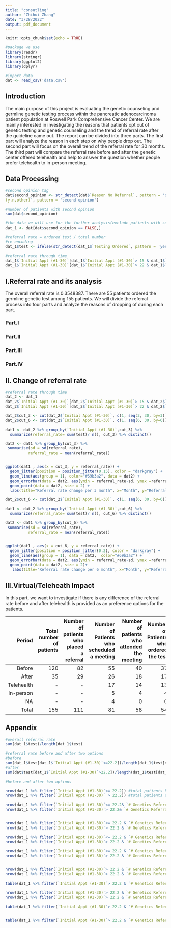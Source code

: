 ```yaml
---
title: "consutling"
author: "Zhihui Zhang"
date: "3/28/2022"
output: pdf_document
---
```


```r
knitr::opts_chunk$set(echo = TRUE)
```


```r
#package we use
library(readr)
library(stringr)
library(ggplot2)
library(dplyr)
```


```r
#import data
dat <- read_csv('data.csv')
```

## Introduction
The main purpose of this project is evaluating the genetic counseling and germline genetic testing process within the pancreatic adenocarcinoma patient population at Roswell Park Comprehensive Cancer Center. We are mainly interested in investigating the reasons that patients opt out of genetic testing and genetic counseling and the trend of referral rate after the guideline came out. The report can be divided into three parts. The first part will analyze the reason in each step on why people drop out. The second part will focus on the overall trend of the referral rate for 30 months. The third part will compare the referral rate before and after the genetic center offered telehealth and help to answer the question whether people prefer telehealth to in-person meeting. 


## Data Processing 

```r
#second opinion tag 
dat$second_opinion <- str_detect(dat$`Reason No Referral`, pattern = 'second opinion') | str_detect(dat$`Somatic Testing
(y,n,other)`, pattern = 'second opinion')

#number of patients with second opinion
sum(dat$second_opinion)

#the data we will use for the further analysis(exclude patients with second opinion)
dat_1 <- dat[dat$second_opinion == FALSE,]

#referral rate = ordered test / total number
#re-encoding 
dat_1$test <- ifelse(str_detect(dat_1$`Testing Ordered`, pattern = 'yes'), 1, 0)

#referral rate through time 
dat_1$`Initial Appt (#1-30)`[dat_1$`Initial Appt (#1-30)`> 15 & dat_1$`Initial Appt (#1-30)`< 16]  <- 15
dat_1$`Initial Appt (#1-30)`[dat_1$`Initial Appt (#1-30)`> 22 & dat_1$`Initial Appt (#1-30)`< 23]  <- 22

```


## I.Referral rate and its analysis

The overall referral rate is 0.3548387. There are 55 patients ordered the germline genetic test among 155 patients. We will divide the referral process into four parts and analyze the reasons of dropping of during each part. 

### Part.I

### Part.II

### Part.III

### Part.IV






## II. Change of referral rate

```r
#referral rate through time 
dat_2 <- dat_1
dat_2$`Initial Appt (#1-30)`[dat_2$`Initial Appt (#1-30)`> 15 & dat_2$`Initial Appt (#1-30)`< 16]  <- 15
dat_2$`Initial Appt (#1-30)`[dat_2$`Initial Appt (#1-30)`> 22 & dat_2$`Initial Appt (#1-30)`< 23]  <- 22

dat_2$cut_3 <- cut(dat_2$`Initial Appt (#1-30)`, c(1, seq(3, 30, by=3)), include.lowest = T) 
dat_2$cut_6 <- cut(dat_2$`Initial Appt (#1-30)`, c(1, seq(6, 30, by=6)), include.lowest = T) 

```

```r
dat1 <- dat_2 %>% group_by(`Initial Appt (#1-30)`,cut_3) %>%
  summarize(referral_rate= sum(test)/ n(), cut_3) %>% distinct()

dat2 <- dat1 %>% group_by(cut_3) %>%
 summarise(sd = sd(referral_rate),
          referral_rate = mean(referral_rate))


ggplot(dat1 , aes(x = cut_3, y = referral_rate)) +
  geom_jitter(position = position_jitter(0.15), color = "darkgray") + 
  geom_line(aes(group = 1), color="#69b3a2", data = dat2) +
  geom_errorbar(data = dat2, aes(ymin = referral_rate-sd, ymax =referral_rate+sd), width = 0.2)  +
  geom_point(data = dat2, size = 2) + 
  labs(title="Referral rate change per 3 month", x="Month", y="Referral rate")
```

```r
dat_2$cut_6 <- cut(dat_2$`Initial Appt (#1-30)`, c(1, seq(6, 30, by=6)), include.lowest = T) 

dat1 <- dat_2 %>% group_by(`Initial Appt (#1-30)`,cut_6) %>%
  summarize(referral_rate= sum(test)/ n(), cut_6) %>% distinct()

dat2 <- dat1 %>% group_by(cut_6) %>%
 summarise(sd = sd(referral_rate),
          referral_rate = mean(referral_rate))


ggplot(dat1 , aes(x = cut_6, y = referral_rate)) +
  geom_jitter(position = position_jitter(0.2), color = "darkgray") + 
  geom_line(aes(group = 1), data = dat2,  color="#69b3a2") +
  geom_errorbar(data = dat2, aes(ymin = referral_rate-sd, ymax =referral_rate+sd), width = 0.2)  +
  geom_point(data = dat2, size = 2)+ 
   labs(title="Referral rate change per 6 month", x="Month", y="Referral rate")
```





\newpage

## III.Virtual/Teleheath Impact

In this part, we want to investigate if there is any difference of the referral rate before and after telehealth is provided as an preference options for the patients. 

|Period|Total number of patients|Number of patients who placed a referral|Number of Patients who scheduled a meeting|Number of patients who attended the meeting|Number of Patients who ordered the test|Referral rate|
|----------:|----------:|----------:|----------:|----------:|----------:|----------:|
|Before     |        120|         82|         55|         40|         37|     0.3083|
|After      |         35|         29|         26|         18|         17|     0.4857|
| Telehealth|     -     |     -     |         17|         14|         13|     -     |
|  In-person|     -     |     -     |          5|          4|          4|     -     |
|         NA|     -     |     -     |          4|          0|          0|     -     |
|Total      |        155|        111|         81|         58|         54|     0.3484| 




## Appendix
```r
#overall referral rate
sum(dat_1$test)/length(dat_1$test)

#referral rate before and after two options
#before
sum(dat_1$test[dat_1$`Initial Appt (#1-30)`<=22.2])/length(dat_1$test[dat_1$`Initial Appt (#1-30)`<=22.2])
#after
sum(dat$test[dat_1$`Initial Appt (#1-30)`>22.2])/length(dat_1$test[dat_1$`Initial Appt (#1-30)`>22.2])

```

```r
#before and after two options

nrow(dat_1 %>% filter(`Initial Appt (#1-30)`<= 22.2)) #total patients before
nrow(dat_1 %>% filter(`Initial Appt (#1-30)` > 22.2)) #total patients after

nrow(dat_1 %>% filter(`Initial Appt (#1-30)`<= 22.2& `# Genetics Referrals`>=1)) #total patients who had referrals before 
nrow(dat_1 %>% filter(`Initial Appt (#1-30)`> 22.2& `# Genetics Referrals`>=1) ) #total patients who had referrals after


nrow(dat_1 %>% filter(`Initial Appt (#1-30)`<= 22.2 & `# Genetics Referrals`>=1&`Genetics Appt Scheduled`== 'yes'))#total patients who scheduled the appt before 
nrow(dat_1 %>% filter(`Initial Appt (#1-30)`> 22.2 & `# Genetics Referrals`>=1&`Genetics Appt Scheduled`== 'yes'))#total patients who scheduled the appt after

nrow(dat_1 %>% filter(`Initial Appt (#1-30)`<= 22.2 & `# Genetics Referrals`>=1&`Genetics Appt Scheduled`== 'yes'& `Attended Appt` == 'yes'))#total patients who scheduled the appt before
nrow(dat_1 %>% filter(`Initial Appt (#1-30)`> 22.2 & `# Genetics Referrals`>=1&`Genetics Appt Scheduled`== 'yes'& `Attended Appt` == 'yes'))#total patients who scheduled the appt after

nrow(dat_1 %>% filter(`Initial Appt (#1-30)`<= 22.2 & `# Genetics Referrals`>=1&`Genetics Appt Scheduled`== 'yes'& `Attended Appt` == 'yes'& `Testing Ordered` == 'yes'))#total patients who ordered the test before 
nrow(dat_1 %>% filter(`Initial Appt (#1-30)`> 22.2 & `# Genetics Referrals`>=1&`Genetics Appt Scheduled`== 'yes'& `Attended Appt` == 'yes'& `Testing Ordered` == 'yes'))#total patients who ordered the test after 


nrow(dat_1 %>% filter(`Initial Appt (#1-30)`> 22.2 & `# Genetics Referrals`>=1&`Genetics Appt Scheduled`== 'yes'& `Virtual Offered` %in% c('yes - preference', 'yes - preference (distance)', 'yes'))) # patients who prefered virtual and scheduled the test
nrow(dat_1 %>% filter(`Initial Appt (#1-30)`> 22.2 & `# Genetics Referrals`>=1&`Genetics Appt Scheduled`== 'yes'& `Virtual Offered` %in% c('no', 'no - preference'))) # patients who prefered person and scheduled the test

table(dat_1 %>% filter(`Initial Appt (#1-30)`> 22.2 & `# Genetics Referrals`>=1&`Genetics Appt Scheduled`== 'yes') %>% select(`Virtual Offered`))

nrow(dat_1 %>% filter(`Initial Appt (#1-30)`> 22.2 & `# Genetics Referrals`>=1&`Genetics Appt Scheduled`== 'yes'& `Attended Appt` == 'yes' & `Virtual Offered` %in% c('yes - preference', 'yes - preference (distance)', 'yes'))) # patients who prefered virtual and attended the test
nrow(dat_1 %>% filter(`Initial Appt (#1-30)`> 22.2 & `# Genetics Referrals`>=1&`Genetics Appt Scheduled`== 'yes'& `Attended Appt` == 'yes'& `Virtual Offered` %in% c('no', 'no - preference'))) # patients who prefered person and attended the test

table(dat_1 %>% filter(`Initial Appt (#1-30)`> 22.2 & `# Genetics Referrals`>=1&`Genetics Appt Scheduled`== 'yes'& `Attended Appt` == 'yes') %>% select(`Virtual Offered`))


table(dat_1 %>% filter(`Initial Appt (#1-30)`> 22.2 & `# Genetics Referrals`>=1&`Genetics Appt Scheduled`== 'yes'& `Attended Appt` == 'yes'&`Testing Ordered` == 'yes') %>% select(`Virtual Offered`))


```
